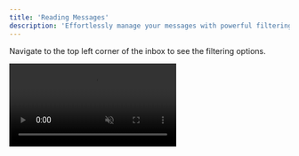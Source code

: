 ```yaml
---
title: 'Reading Messages'
description: 'Effortlessly manage your messages with powerful filtering and search options.'
---
```


Navigate to the top left corner of the inbox to see the filtering options.

<video autoplay muted loop playsinline className="w-full aspect-video" src="/videos/guides_inbox_filt_basic.mp4" />
For basic filtering, you can easily switch between viewing all messages, unread messages, or follow-up messages.

<video autoplay muted loop playsinline className="w-full aspect-video" src="/videos/guides_search_inbox.mp4" />
By default, the inbox is sorted by the latest message, ensuring you see the most recent interactions first. To search for a specific conversation, simply type the name of the lead into the search bar.

<video autoplay muted loop playsinline className="w-full aspect-video" src="/videos/guides_inbox_filt_adv.mp4" />
To access more advanced filters, click the filter icon beside the search bar. Here's what each filter means:
<AccordionGroup>
  <Accordion title="Current Label">Selecting a label here will display messages only from leads with that label. Choosing multiple labels will show messages from leads with either label.</Accordion>
  <Accordion title="Lists">If you've created a list, you can filter to only show messages from leads that are members of specific lists. Choosing multiple lists will show messages from leads in either list.</Accordion>
  <Accordion title="Reply Sent">Filter messages to display only those where you replied last, helping you stay on top of ongoing conversations.</Accordion>
  <Accordion title="No Reply Sent">This filter shows messages where the lead messaged last, showing conversions that need your attention.</Accordion>
  <Accordion title="Last Interaction">Choose from past 24 hours, past 7 days, or past 30 days to filter conversations based on the time of the last interaction.</Accordion>
</AccordionGroup>

<Tip>Filters can be combined to refine your search even further. For example, selecting both a specific label and a timeframe will narrow down results to messages that match **both** criteria.</Tip>
